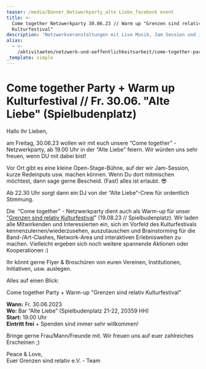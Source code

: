```yaml
---
teaser: /media/Banner_Netzwerkparty_alte Liebe_facebook event
title: >-
  Come together Netzwerkparty 30.06.23 // Warm up "Grenzen sind relativ
  Kulturfestival" 
description: 'Netzwerkveranstaltungen mit Live Musik, Jam Session und interaktiven Aktionen'
alias:
  - >-
    /aktivitaeten/netzwerk-und-oeffentlichkeitsarbeit/come-together-partys-grenzen-sind-relativ-e.v.friends
_template: simple
---
```


# **Come together Party  + Warm up Kulturfestival // Fr. 30.06. "Alte Liebe" (Spielbudenplatz)**

Hallo ihr Lieben,

am Freitag, 30.06.23 wollen wir mit euch unsere “Come together” - Netzwerkparty, ab 19.00 Uhr in der “Alte Liebe” feiern. Wir würden uns sehr freuen, wenn DU mit dabei bist! 

Vor Ort gibt es eine kleine Open-Stage-Bühne, auf der wir Jam-Session, kurze Redeinputs usw. machen können. Wenn Du dort mitmischen möchtest, dann sage gerne Bescheid. (Fast) alles ist erlaubt. 😎 

Ab 22.30 Uhr sorgt dann ein DJ von der “Alte Liebe”-Crew für ordentlich Stimmung.

Die  “Come together” - Netzwerkparty dient auch als Warm-up für unser ["Grenzen sind relativ Kulturfestival](https://www.grenzensindrelativ.de/grenzen-sind-relativ-kulturfestival-2023)" (19.08.23 // Spielbudenplatz). Wir laden alle Mitwirkenden und Interessierten ein, sich im Vorfeld des Kulturfestivals kennenzulernen/wiederzusehen, auszutauschen und Brainstorming für die Band-/Art-Clashes, Network-Area und interaktiven Erlebniswelten zu machen. Vielleicht ergeben sich noch weitere spannende Aktionen oder Kooperationen :) 

Ihr könnt gerne Flyer & Broschüren von euren Vereinen, Institutionen, Initiativen, usw. auslegen.

Alles auf einen Blick: 

Come together Party + Warm-up "Grenzen sind relativ Kulturfestival"

**Wann:** Fr. 30.06.2023\
**Wo:** Bar “Alte Liebe” (Spielbudenplatz 21-22, 20359 HH)\
**Start:** 19.00 Uhr\
**Eintritt frei** + Spenden sind immer sehr willkommen!

Bringe gerne Frau/Mann/Freunde mit. Wir freuen uns auf euer zahlreiches Erscheinen ;) 

Peace & Love,\
Euer Grenzen sind relativ e.V. - Team
